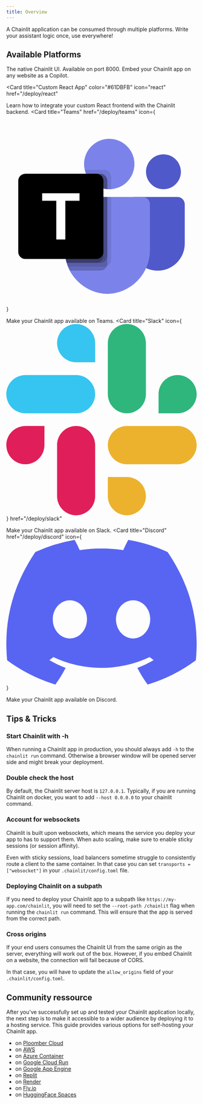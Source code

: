 ```yaml
---
title: Overview
---
```


A Chainlit application can be consumed through multiple platforms. Write your assistant logic once, use everywhere!

## Available Platforms

<CardGroup cols={2}>
<Card
  title="Web App"
  href="/deploy/webapp"
  icon="browser"
  color="#F80061"
  >
    The native Chainlit UI. Available on port 8000.
</Card>

<Card title="Copilot" icon="sparkles" color="#facc15" href="/deploy/copilot">
  Embed your Chainlit app on any website as a Copilot.
</Card>

<Card
  title="Custom React App"
  color="#61DBFB"
  icon="react"
  href="/deploy/react"
>
  Learn how to integrate your custom React frontend with the Chainlit backend.
</Card>
<Card
  title="Teams"
      href="/deploy/teams"
  icon={
    <svg viewBox="0 0 16 16" xmlns="http://www.w3.org/2000/svg">
      <path
        fill="#5059C9"
        d="M10.765 6.875h3.616c.342 0 .619.276.619.617v3.288a2.272 2.272 0 01-2.274 2.27h-.01a2.272 2.272 0 01-2.274-2.27V7.199c0-.179.145-.323.323-.323zM13.21 6.225c.808 0 1.464-.655 1.464-1.462 0-.808-.656-1.463-1.465-1.463s-1.465.655-1.465 1.463c0 .807.656 1.462 1.465 1.462z"
      />
      <path
        fill="#7B83EB"
        d="M8.651 6.225a2.114 2.114 0 002.117-2.112A2.114 2.114 0 008.65 2a2.114 2.114 0 00-2.116 2.112c0 1.167.947 2.113 2.116 2.113zM11.473 6.875h-5.97a.611.611 0 00-.596.625v3.75A3.669 3.669 0 008.488 15a3.669 3.669 0 003.582-3.75V7.5a.611.611 0 00-.597-.625z"
      />
      <path
        fill="#000000"
        d="M8.814 6.875v5.255a.598.598 0 01-.596.595H5.193a3.951 3.951 0 01-.287-1.476V7.5a.61.61 0 01.597-.624h3.31z"
        opacity=".1"
      />
      <path
        fill="#000000"
        d="M8.488 6.875v5.58a.6.6 0 01-.596.595H5.347a3.22 3.22 0 01-.267-.65 3.951 3.951 0 01-.172-1.15V7.498a.61.61 0 01.596-.624h2.985z"
        opacity=".2"
      />
      <path
        fill="#000000"
        d="M8.488 6.875v4.93a.6.6 0 01-.596.595H5.08a3.951 3.951 0 01-.172-1.15V7.498a.61.61 0 01.596-.624h2.985z"
        opacity=".2"
      />
      <path
        fill="#000000"
        d="M8.163 6.875v4.93a.6.6 0 01-.596.595H5.079a3.951 3.951 0 01-.172-1.15V7.498a.61.61 0 01.596-.624h2.66z"
        opacity=".2"
      />
      <path
        fill="#000000"
        d="M8.814 5.195v1.024c-.055.003-.107.006-.163.006-.055 0-.107-.003-.163-.006A2.115 2.115 0 016.593 4.6h1.625a.598.598 0 01.596.594z"
        opacity=".1"
      />
      <path
        fill="#000000"
        d="M8.488 5.52v.699a2.115 2.115 0 01-1.79-1.293h1.195a.598.598 0 01.595.594z"
        opacity=".2"
      />
      <path
        fill="#000000"
        d="M8.488 5.52v.699a2.115 2.115 0 01-1.79-1.293h1.195a.598.598 0 01.595.594z"
        opacity=".2"
      />
      <path
        fill="#000000"
        d="M8.163 5.52v.647a2.115 2.115 0 01-1.465-1.242h.87a.598.598 0 01.595.595z"
        opacity=".2"
      />
      <path
        fill="url(#microsoft-teams-color-16__paint0_linear_2372_494)"
        d="M1.597 4.925h5.969c.33 0 .597.267.597.596v5.958a.596.596 0 01-.597.596h-5.97A.596.596 0 011 11.479V5.521c0-.33.267-.596.597-.596z"
      />
      <path
        fill="#ffffff"
        d="M6.152 7.193H4.959v3.243h-.76V7.193H3.01v-.63h3.141v.63z"
      />
      <defs>
        <linearGradient
          id="microsoft-teams-color-16__paint0_linear_2372_494"
          x1="2.244"
          x2="6.906"
          y1="4.46"
          y2="12.548"
          gradientUnits="userSpaceOnUse"
        >
          <stop stopColor="#5A62C3" />
          <stop offset=".5" stopColor="#4D55BD" />
          <stop offset="1" stopColor="#3940AB" />
        </linearGradient>
      </defs>
    </svg>
  }
>
  Make your Chainlit app available on Teams.
</Card>
<Card
  title="Slack"
  icon={
    <svg
      enableBackground="new 0 0 2447.6 2452.5"
      viewBox="0 0 2447.6 2452.5"
      xmlns="http://www.w3.org/2000/svg"
    >
      <g clipRule="evenodd" fillRule="evenodd">
        <path
          d="m897.4 0c-135.3.1-244.8 109.9-244.7 245.2-.1 135.3 109.5 245.1 244.8 245.2h244.8v-245.1c.1-135.3-109.5-245.1-244.9-245.3.1 0 .1 0 0 0m0 654h-652.6c-135.3.1-244.9 109.9-244.8 245.2-.2 135.3 109.4 245.1 244.7 245.3h652.7c135.3-.1 244.9-109.9 244.8-245.2.1-135.4-109.5-245.2-244.8-245.3z"
          fill="#36c5f0"
        />
        <path
          d="m2447.6 899.2c.1-135.3-109.5-245.1-244.8-245.2-135.3.1-244.9 109.9-244.8 245.2v245.3h244.8c135.3-.1 244.9-109.9 244.8-245.3zm-652.7 0v-654c.1-135.2-109.4-245-244.7-245.2-135.3.1-244.9 109.9-244.8 245.2v654c-.2 135.3 109.4 245.1 244.7 245.3 135.3-.1 244.9-109.9 244.8-245.3z"
          fill="#2eb67d"
        />
        <path
          d="m1550.1 2452.5c135.3-.1 244.9-109.9 244.8-245.2.1-135.3-109.5-245.1-244.8-245.2h-244.8v245.2c-.1 135.2 109.5 245 244.8 245.2zm0-654.1h652.7c135.3-.1 244.9-109.9 244.8-245.2.2-135.3-109.4-245.1-244.7-245.3h-652.7c-135.3.1-244.9 109.9-244.8 245.2-.1 135.4 109.4 245.2 244.7 245.3z"
          fill="#ecb22e"
        />
        <path
          d="m0 1553.2c-.1 135.3 109.5 245.1 244.8 245.2 135.3-.1 244.9-109.9 244.8-245.2v-245.2h-244.8c-135.3.1-244.9 109.9-244.8 245.2zm652.7 0v654c-.2 135.3 109.4 245.1 244.7 245.3 135.3-.1 244.9-109.9 244.8-245.2v-653.9c.2-135.3-109.4-245.1-244.7-245.3-135.4 0-244.9 109.8-244.8 245.1 0 0 0 .1 0 0"
          fill="#e01e5a"
        />
      </g>
    </svg>
  }
  href="/deploy/slack"
>
  Make your Chainlit app available on Slack.
</Card>
<Card
  title="Discord"
    href="/deploy/discord"
  icon={
<svg xmlns="http://www.w3.org/2000/svg" viewBox="0 0 127.14 96.36"><path fill="#5865f2" d="M107.7,8.07A105.15,105.15,0,0,0,81.47,0a72.06,72.06,0,0,0-3.36,6.83A97.68,97.68,0,0,0,49,6.83,72.37,72.37,0,0,0,45.64,0,105.89,105.89,0,0,0,19.39,8.09C2.79,32.65-1.71,56.6.54,80.21h0A105.73,105.73,0,0,0,32.71,96.36,77.7,77.7,0,0,0,39.6,85.25a68.42,68.42,0,0,1-10.85-5.18c.91-.66,1.8-1.34,2.66-2a75.57,75.57,0,0,0,64.32,0c.87.71,1.76,1.39,2.66,2a68.68,68.68,0,0,1-10.87,5.19,77,77,0,0,0,6.89,11.1A105.25,105.25,0,0,0,126.6,80.22h0C129.24,52.84,122.09,29.11,107.7,8.07ZM42.45,65.69C36.18,65.69,31,60,31,53s5-12.74,11.43-12.74S54,46,53.89,53,48.84,65.69,42.45,65.69Zm42.24,0C78.41,65.69,73.25,60,73.25,53s5-12.74,11.44-12.74S96.23,46,96.12,53,91.08,65.69,84.69,65.69Z"/></svg>
  }
>
  Make your Chainlit app available on Discord.
</Card>
</CardGroup>

## Tips & Tricks

### Start Chainlit with -h

When running a Chainlit app in production, you should always add `-h` to the
`chainlit run` command. Otherwise a browser window will be opened server side
and might break your deployment.

### Double check the host

By default, the Chainlit server host is `127.0.0.1`.
Typically, if you are running Chainlit on docker, you want to add `--host 0.0.0.0` to your chainlit command.

### Account for websockets
Chainlit is built upon websockets, which means the service you deploy your app
to has to support them. When auto scaling, make sure to enable sticky sessions (or session affinity).

Even with sticky sessions, load balancers sometime struggle to consistently route a client to the same container.
In that case you can set `transports = ["websocket"]` in your `.chainlit/config.toml` file.

### Deploying Chainlit on a subpath
If you need to deploy your Chainlit app to a subpath like
`https://my-app.com/chainlit`, you will need to set the `--root-path
/chainlit` flag when running the `chainlit run` command. This will ensure that
the app is served from the correct path.

### Cross origins
If your end users consumes the Chainlit UI from the same origin as the server, everything will work out of the box.
However, if you embed Chainlit on a website, the connection will fail because of CORS.

In that case, you will have to update the `allow_origins` field of your `.chainlit/config.toml`.

## Community ressource

After you've successfully set up and tested your Chainlit application locally, the next step is to make it accessible to a wider audience by deploying it to a hosting service. This guide provides various options for self-hosting your Chainlit app.

- on [Ploomber Cloud](https://docs.cloud.ploomber.io/en/latest/apps/chainlit.html)
- on [AWS](https://ankushgarg.super.site/how-to-deploy-your-chatgpt-like-app-with-chainlit-and-aws-ecs)
- on [Azure Container](https://techcommunity.microsoft.com/t5/fasttrack-for-azure/create-an-azure-openai-langchain-chromadb-and-chainlit-chat-app/ba-p/3885602)
- on [Google Cloud Run](https://pseudohvr.medium.com/deploying-chainlit-on-gcp-72231ba6b77f)
- on [Google App Engine](https://github.com/amjadraza/langchain-chainlit-docker-deployment-template)
- on [Replit](https://replit.com/@DanConstantini/Build-a-Chatbot-with-OpenAI-LangChain-and-Chainlit?v=1)
- on [Render](https://discord.com/channels/1088038867602526210/1126834266504966294/1126845898287230977)
- on [Fly.io](https://dev.to/willydouhard/how-to-deploy-your-chainlit-app-to-flyio-38ja)
- on [HuggingFace Spaces](https://github.com/Chainlit/cookbook/tree/main/chroma-qa-chat)